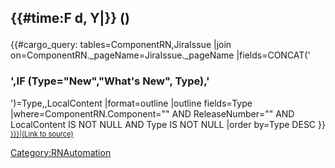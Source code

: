 <includeonly><h2>{{#time:F d, Y|{{{ReleaseDate|}}}}} ({{{ReleaseNumber|}}}) </h2>

{{#cargo_query:
tables=ComponentRN,JiraIssue
|join on=ComponentRN._pageName=JiraIssue._pageName
|fields=CONCAT('<h3>',IF (Type="New","What's New", Type),'</h3>')=Type,,LocalContent
|format=outline
|outline fields=Type
|where=ComponentRN.Component="{{{Component|}}}" AND ReleaseNumber="{{{ReleaseNumber|}}}" AND LocalContent IS NOT NULL AND Type IS NOT NULL
|order by=Type DESC
}}
<span style="font-size:80%">[[{{{Page|}}}|(Link to source)]]</span></includeonly><noinclude>[[Category:RNAutomation]]
</noinclude>
